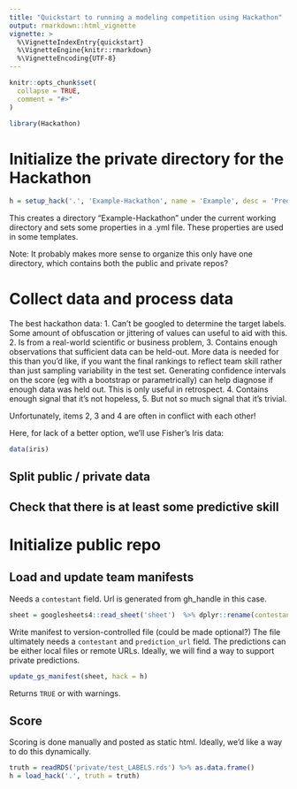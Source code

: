 ```yaml
---
title: "Quickstart to running a modeling competition using Hackathon"
output: rmarkdown::html_vignette
vignette: >
  %\VignetteIndexEntry{quickstart}
  %\VignetteEngine{knitr::rmarkdown}
  %\VignetteEncoding{UTF-8}
---
```


```r
knitr::opts_chunk$set(
  collapse = TRUE,
  comment = "#>"
)
```

```r
library(Hackathon)
```

# Initialize the private directory for the Hackathon

```r
h = setup_hack('.', 'Example-Hackathon', name = 'Example', desc = 'Predicting iris species')
```

This creates a directory "Example-Hackathon" under the current working directory and sets some properties in a .yml file.  These properties are used in some templates.

Note:
It probably makes more sense to organize this only have one directory, which contains both the public and private repos?

# Collect data and process data

The best hackathon data:
  1.  Can't be googled to determine the target labels.  Some amount of obfuscation or jittering of values can useful to aid with this.
  2.  Is from a real-world scientific or business problem,
  3.  Contains enough observations that sufficient data can be held-out.  More data is needed for this than you'd like, if you want the final rankings to reflect team skill rather than just sampling variability in the test set. Generating confidence intervals on the score (eg with a bootstrap or parametrically) can help diagnose if enough data was held out.  This is only useful in retrospect.
  4.  Contains enough signal that it's not hopeless,
  5.  But not so much signal that it's trivial.
  
Unfortunately, items 2, 3 and 4 are often in conflict with each other!

Here, for lack of a better option, we'll use Fisher's Iris data:
```r
data(iris)
```

## Split public / private data


## Check that there is at least some predictive skill



# Initialize public repo

## Load and update team manifests

Needs a `contestant` field. Url is generated from gh_handle in this case.
```r
sheet = googlesheets4::read_sheet('sheet')  %>% dplyr::rename(contestant = `Display pseudonym for rankings`, gh_handle = `Your github handle`)
```

Write manifest to version-controlled file (could be made optional?)
The file ultimately needs a `contestant` and `prediction_url` field.  The predictions can be either local files or remote URLs.  Ideally, we will find a way to support private predictions.
```r
update_gs_manifest(sheet, hack = h)
```

Returns `TRUE` or with warnings.

## Score

Scoring is done manually and posted as static html.  Ideally, we'd like a way to do this dynamically.
```r
truth = readRDS('private/test_LABELS.rds') %>% as.data.frame()
h = load_hack('.', truth = truth)
```